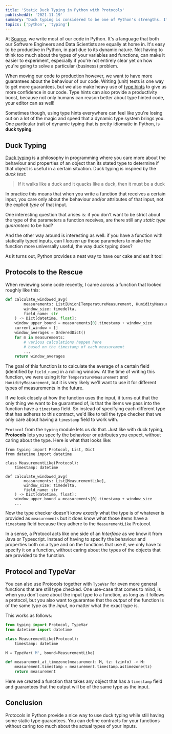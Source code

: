 ```yaml
---
title: 'Static Duck Typing in Python with Protocols'
publishedAt: '2021-11-19'
summary: "Duck typing is considered to be one of Python's strengths. If you want to have the benefits of duck typing but also want your types statically checked, Protocols offer an excellent solution."
topics: ['python', 'typing']
---
```

At [Source](https://source.ag/), we write most of our code in Python. It's a language that both our
Software Engineers and Data Scientists are equally at home in. It's easy to be productive in Python,
in part due to its dynamic nature. Not having to think too much about the types of your variables
and functions, can make it easier to experiment, especially if you're not entirely clear yet
on how you're going to solve a particular (business) problem.

When moving our code to production however, we want to have more guarantees about the behaviour of
our code. Writing (unit) tests is one way to get more guarantees, but we also make heavy use of
[type hints](https://www.python.org/dev/peps/pep-0484/) to give us more confidence in our code.
Type hints can also provide a productivity boost, because not only humans can reason better about
type hinted code, your editor can as well!

Sometimes though, using type hints everywhere can feel like you're losing out on a lot of the magic
and speed that a dynamic type system brings you. One particular trait of dynamic typing that is
pretty idiomatic in Python, is **duck typing**.

## Duck Typing

[Duck typing](https://en.wikipedia.org/wiki/Duck_typing) is a philosophy in programming where you
care more about the behaviour and properties of an object than its stated type to determine if that
object is useful in a certain situation. Duck typing is inspired by the _duck test_:

> If it walks like a duck and it quacks like a duck, then it must be a duck

In practice this means that when you write a function that receives a certain input, you care only
about the behaviour and/or attributes of that input, not the explicit _type_ of that input.

One interesting question that arises is: if you don't want to be strict about the type of the
parameters a function receives, are there still any _static type guarantees_ to be had?

And the other way around is interesting as well: if you have a function with statically typed
inputs, can I _loosen up_ those parameters to make the function more universally useful, the way
duck typing does?

As it turns out, Python provides a neat way to have our cake and eat it too!

## Protocols to the Rescue

When reviewing some code recently, I came across a function that looked roughly like this:

```python
def calculate_windowed_avg(
        measurements: List[Union[TemperatureMeasurement, HumidityMeasurement]],
        window_size: timedelta,
        field_name: str
    ) -> Dict[datetime, float]:
    window_upper_bound = measurements[0].timestamp + window_size
    current_window = []
    window_averages = OrderedDict()
    for m in measurements:
        # various calculations happen here
        # based on the timestamp of each measurement
        ...
    return window_averages
```

The goal of this function is to calculate the average of a certain field (identified by
`field_name`) in a rolling window. At the time of writing this function, we were using it for
`TemperatureMeasurement` and `HumidityMeasurement`, but it is very likely we'll want to use it for
different types of measurements in the future.

If we look closely at how the function uses the input, it turns out that the only thing we want to
be guaranteed of, is that the items we pass into the function have a `timestamp` field. So instead
of specifying each different type that has adheres to this contract, we'd like to tell the type
checker that we only care about having a `timestamp` field to work with.

`Protocol` from the `typing` module lets us do that. Just like with duck typing, **Protocols** lets
you specify the behaviour or attributes you expect, without caring about the type. Here is what
that looks like:

```python{4,5,8}
from typing import Protocol, List, Dict
from datetime import datetime

class MeasurementLike(Protocol):
    timestamp: datetime

def calculate_windowed_avg(
        measurements: List[MeasurementLike],
        window_size: timedelta,
        field_name: str
    ) -> Dict[datetime, float]:
    window_upper_bound = measurements[0].timestamp + window_size
    ...
```

Now the type checker doesn't know _exactly_ what the type is of whatever is provided as
`measurements` but it does know what those items have a `timestamp` field because they adhere to
the `MeasurementLike` Protocol.

In a sense, a Protocol acts like one side of an _Interface_ as we know it from Java or Typescript.
Instead of having to specify the behaviour and properties both on a type and on the functions that
use it, we only have to specify it on a function, without caring about the types of the objects
that are provided to the function.

## Protocol and TypeVar

You can also use Protocols together with `TypeVar` for even more general functions that are still
type checked. One use-case that comes to mind, is when you don't care about the input type to a
function, as long as it follows a protocol, but you also want to guarantee that the _output_ of
the function is of the same type as the _input_, no matter what the exact type is.

This works as follows:

```python
from typing import Protocol, TypeVar
from datetime import datetime

class MeasurementLike(Protocol):
    timestamp: datetime

M = TypeVar('M', bound=MeasurementLike)

def measurement_at_timezone(measurement: M, tz: tzinfo) -> M:
    measurement.timestamp = measurement.timestamp.astimezone(tz)
    return measurement
```

Here we created a function that takes any object that has a `timestamp` field and guarantees that
the output will be of the same type as the input.

## Conclusion

Protocols in Python provide a nice way to use duck typing while still having some static type
guarantees. You can define contracts for your functions without caring too much about the actual
types of your inputs.
